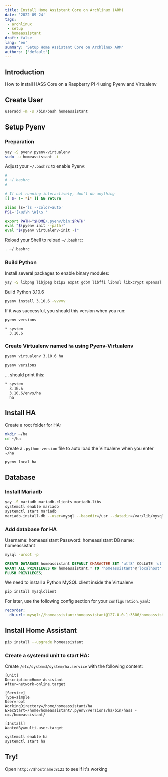 ```yaml
---
title: Install Home Assistant Core on Archlinux (ARM)
date: '2022-09-24'
tags:
 - archlinux
 - setup
 - homeassistant
draft: false
lang: 'en'
summary: 'Setup Home Assistant Core on Archlinux ARM'
authors: ['default']
---
```

## Introduction
How to install HASS Core on a Raspberry PI 4 using Pyenv and Virtualenv

<TOCInline toc={props.toc} exclude="Introduction" toHeading={3} />

## Create User
```bash
useradd -m -s /bin/bash homeassistant
```
## Setup Pyenv
### Preparation
```bash
yay -S pyenv pyenv-virtualenv
sudo -u homeassistant -i
```
Adjust your `~/.bashrc` to enable Pyenv:
```bash {11-13} showLineNumbers
#
# ~/.bashrc
#

# If not running interactively, don't do anything
[[ $- != *i* ]] && return

alias ls='ls --color=auto'
PS1='[\u@\h \W]\$ '

export PATH="$HOME/.pyenv/bin:$PATH"
eval "$(pyenv init --path)"
eval "$(pyenv virtualenv-init -)"
```
Reload your Shell to reload `~/.bashrc`:
```bash
. ~/.bashrc
```
### Build Python
Install several packages to enable binary modules:
```bash
yay -S libpng libjpeg bzip2 expat gdbm libffi libnsl libxcrypt openssl zlib
```
Build Python 3.10.6
```bash
pyenv install 3.10.6 -vvvvv
```
If it was successful, you should this version when you run:
```bash
pyenv versions
```
```text {2} showLineNumbers
* system
  3.10.6
```
### Create Virtualenv named `ha` using Pyenv-Virtualenv
```bash
pyenv virtualenv 3.10.6 ha
```
```bash
pyenv versions
```
... should print this:
```text {2-4} showLineNumbers
* system
  3.10.6
  3.10.6/envs/ha
  ha
```
## Install HA
Create a root folder for HA:
```bash
mkdir ~/ha
cd ~/ha
```
Create a `.python-version` file to auto load the Virtualenv when you enter `~/ha`
```bash
pyenv local ha
```

## Database
### Install Mariadb
```bash
yay -S mariadb mariadb-clients mariadb-libs
systemctl enable mariadb
systemctl start mariadb
mariadb-install-db --user=mysql --basedir=/usr --datadir=/var/lib/mysql
```
### Add database for HA
Username: homeassistant
Password: homeassistant
DB name: homeassistant

```bash
mysql -uroot -p
```
```sql
CREATE DATABASE homeassistant DEFAULT CHARACTER SET 'utf8' COLLATE 'utf8_unicode_ci';
GRANT ALL PRIVILEGES ON homeassistant.* TO 'homeassistant'@'localhost' IDENTIFIED BY 'homeassistant';
FLUSH PRIVILEGES;
```
We need to install a Python MySQL client inside the Virtualenv
```bash
pip install mysqlclient
```

For later, use the following config section for your `configuration.yaml`:
```yaml
recorder:
  db_url: mysql://homeassistant:homeassistant@127.0.0.1:3306/homeassistant?charset=utf8
```

## Install Home Assistant
```bash
pip install --upgrade homeassistant
```

### Create a systemd unit to start HA:
Create `/etc/systemd/system/ha.service` with the following content:
```text
[Unit]
Description=Home Assistant
After=network-online.target

[Service]
Type=simple
User=root
WorkingDirectory=/home/homeassistant/ha
ExecStart=/home/homeassistant/.pyenv/versions/ha/bin/hass -c=./homeassistant/

[Install]
WantedBy=multi-user.target
```
```bash
systemctl enable ha
systemctl start ha
```

## Try!
Open `http://$hostname:8123` to see if it's working

